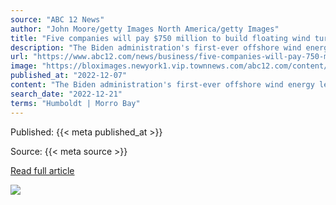 ```yaml
---
source: "ABC 12 News"
author: "John Moore/getty Images North America/getty Images"
title: "Five companies will pay $750 million to build floating wind turbines off the West Coast"
description: "The Biden administration's first-ever offshore wind energy lease sale for federal waters off the West Coast generated more than $750 million, as energy companies competed for five areas that could"
url: "https://www.abc12.com/news/business/five-companies-will-pay-750-million-to-build-floating-wind-turbines-off-the-west-coast/article_6825f607-74f3-58ab-95dc-97262ce1433c.html"
image: "https://bloximages.newyork1.vip.townnews.com/abc12.com/content/tncms/assets/v3/editorial/5/cf/5cf81a47-dd18-5eed-9cab-af46fc0ff1dc/6391106a51c9d.image.jpg?crop=1701%2C893%2C0%2C162&resize=1200%2C630&order=crop%2Cresize"
published_at: "2022-12-07"
content: "The Biden administration's first-ever offshore wind energy lease sale for federal waters off the West Coast generated more than $750 million, as energy companies competed for five areas that could ev… [+2832 chars]"
search_date: "2022-12-21"
terms: "Humboldt | Morro Bay"
---
```



Published: {{< meta published_at >}}


Source: {{< meta source >}}


[Read full article]({{< meta url >}})



![](`r rmarkdown::metadata$image[1]`)
